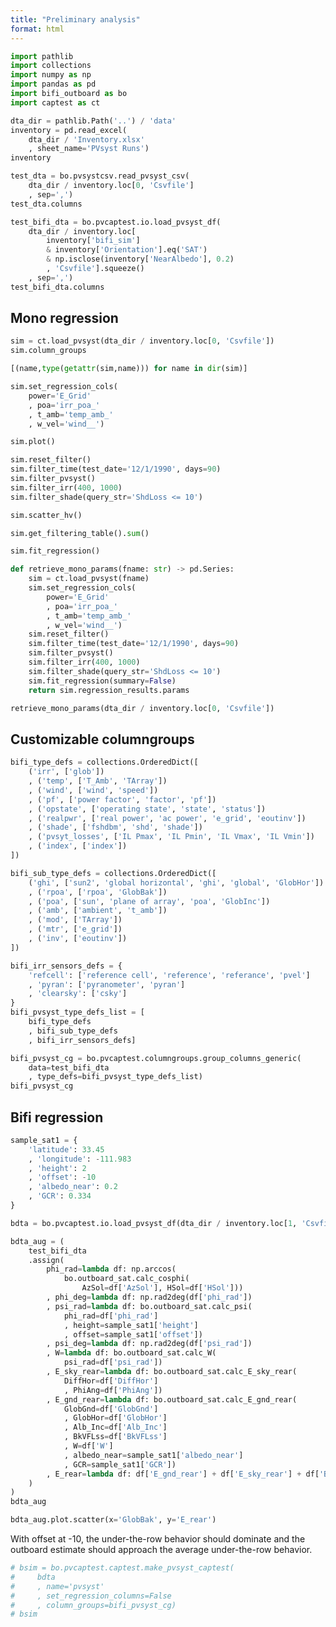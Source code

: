 ```yaml
---
title: "Preliminary analysis"
format: html
---
```



```python
import pathlib
import collections
import numpy as np
import pandas as pd
import bifi_outboard as bo
import captest as ct
```


```python
dta_dir = pathlib.Path('..') / 'data'
inventory = pd.read_excel(
    dta_dir / 'Inventory.xlsx'
    , sheet_name='PVsyst Runs')
inventory
```


```python
test_dta = bo.pvsystcsv.read_pvsyst_csv(
    dta_dir / inventory.loc[0, 'Csvfile']
    , sep=',')
test_dta.columns
```

```python
test_bifi_dta = bo.pvcaptest.io.load_pvsyst_df(
    dta_dir / inventory.loc[
        inventory['bifi_sim']
        & inventory['Orientation'].eq('SAT')
        & np.isclose(inventory['NearAlbedo'], 0.2)
        , 'Csvfile'].squeeze()
    , sep=',')
test_bifi_dta.columns
```

## Mono regression

```python
sim = ct.load_pvsyst(dta_dir / inventory.loc[0, 'Csvfile'])
sim.column_groups
```

```python
[(name,type(getattr(sim,name))) for name in dir(sim)]
```

```python
sim.set_regression_cols(
    power='E_Grid'
    , poa='irr_poa_'
    , t_amb='temp_amb_'
    , w_vel='wind__')
```


```python
sim.plot()
```


```python
sim.reset_filter()
sim.filter_time(test_date='12/1/1990', days=90)
sim.filter_pvsyst()
sim.filter_irr(400, 1000)
sim.filter_shade(query_str='ShdLoss <= 10')
```


```python
sim.scatter_hv()
```

```python
sim.get_filtering_table().sum()
```

```python
sim.fit_regression()
```


```python
def retrieve_mono_params(fname: str) -> pd.Series:
    sim = ct.load_pvsyst(fname)
    sim.set_regression_cols(
        power='E_Grid'
        , poa='irr_poa_'
        , t_amb='temp_amb_'
        , w_vel='wind__')
    sim.reset_filter()
    sim.filter_time(test_date='12/1/1990', days=90)
    sim.filter_pvsyst()
    sim.filter_irr(400, 1000)
    sim.filter_shade(query_str='ShdLoss <= 10')
    sim.fit_regression(summary=False)
    return sim.regression_results.params
```


```python
retrieve_mono_params(dta_dir / inventory.loc[0, 'Csvfile'])
```

## Customizable columngroups

```python
bifi_type_defs = collections.OrderedDict([
    ('irr', ['glob'])
    , ('temp', ['T_Amb', 'TArray'])
    , ('wind', ['wind', 'speed'])
    , ('pf', ['power factor', 'factor', 'pf'])
    , ('opstate', ['operating state', 'state', 'status'])
    , ('realpwr', ['real power', 'ac power', 'e_grid', 'eoutinv'])
    , ('shade', ['fshdbm', 'shd', 'shade'])
    , ('pvsyt_losses', ['IL Pmax', 'IL Pmin', 'IL Vmax', 'IL Vmin'])
    , ('index', ['index'])
])

bifi_sub_type_defs = collections.OrderedDict([
    ('ghi', ['sun2', 'global horizontal', 'ghi', 'global', 'GlobHor'])
    , ('rpoa', ['rpoa', 'GlobBak'])
    , ('poa', ['sun', 'plane of array', 'poa', 'GlobInc'])
    , ('amb', ['ambient', 't_amb'])
    , ('mod', ['TArray'])
    , ('mtr', ['e_grid'])
    , ('inv', ['eoutinv'])
])

bifi_irr_sensors_defs = {
    'refcell': ['reference cell', 'reference', 'referance', 'pvel']
    , 'pyran': ['pyranometer', 'pyran']
    , 'clearsky': ['csky']
}
bifi_pvsyst_type_defs_list = [
    bifi_type_defs
    , bifi_sub_type_defs
    , bifi_irr_sensors_defs]
```

```python
bifi_pvsyst_cg = bo.pvcaptest.columngroups.group_columns_generic(
    data=test_bifi_dta
    , type_defs=bifi_pvsyst_type_defs_list)
bifi_pvsyst_cg
```

## Bifi regression

```python
sample_sat1 = {
    'latitude': 33.45
    , 'longitude': -111.983
    , 'height': 2
    , 'offset': -10
    , 'albedo_near': 0.2
    , 'GCR': 0.334
}
```

```python
bdta = bo.pvcaptest.io.load_pvsyst_df(dta_dir / inventory.loc[1, 'Csvfile'])
```

```python
bdta_aug = (
    test_bifi_dta
    .assign(
        phi_rad=lambda df: np.arccos(
            bo.outboard_sat.calc_cosphi(
                AzSol=df['AzSol'], HSol=df['HSol']))
        , phi_deg=lambda df: np.rad2deg(df['phi_rad'])
        , psi_rad=lambda df: bo.outboard_sat.calc_psi(
            phi_rad=df['phi_rad']
            , height=sample_sat1['height']
            , offset=sample_sat1['offset'])
        , psi_deg=lambda df: np.rad2deg(df['psi_rad'])
        , W=lambda df: bo.outboard_sat.calc_W(
            psi_rad=df['psi_rad'])
        , E_sky_rear=lambda df: bo.outboard_sat.calc_E_sky_rear(
            DiffHor=df['DiffHor']
            , PhiAng=df['PhiAng'])
        , E_gnd_rear=lambda df: bo.outboard_sat.calc_E_gnd_rear(
            GlobGnd=df['GlobGnd']
            , GlobHor=df['GlobHor']
            , Alb_Inc=df['Alb_Inc']
            , BkVFLss=df['BkVFLss']
            , W=df['W']
            , albedo_near=sample_sat1['albedo_near']
            , GCR=sample_sat1['GCR'])
        , E_rear=lambda df: df['E_gnd_rear'] + df['E_sky_rear'] + df['BmIncBk']
    )
)
bdta_aug
```

```python
bdta_aug.plot.scatter(x='GlobBak', y='E_rear')
```

With offset at -10, the under-the-row behavior should dominate and the outboard estimate should approach the average under-the-row behavior.

```python
# bsim = bo.pvcaptest.captest.make_pvsyst_captest(
#     bdta
#     , name='pvsyst'
#     , set_regression_columns=False
#     , column_groups=bifi_pvsyst_cg)
# bsim
```